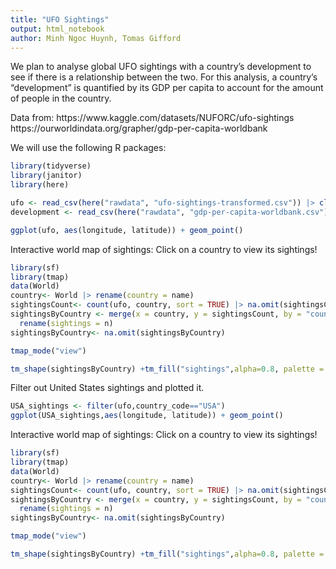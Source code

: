 ---
title: "UFO Sightings"
output: html_notebook
author: Minh Ngoc Huynh, Tomas Gifford
---

We plan to analyse global UFO sightings with a country's development to see if there is a relationship between the two. For this analysis, a country's "development" is quantified by its GDP per capita to account for the amount of people in the country. 

Data from: 
https://www.kaggle.com/datasets/NUFORC/ufo-sightings
https://ourworldindata.org/grapher/gdp-per-capita-worldbank

We will use the following R packages:
```{r}
library(tidyverse)
library(janitor)
library(here)

ufo <- read_csv(here("rawdata", "ufo-sightings-transformed.csv")) |> clean_names()
development <- read_csv(here("rawdata", "gdp-per-capita-worldbank.csv")) |> clean_names()

ggplot(ufo, aes(longitude, latitude)) + geom_point()

```
Interactive world map of sightings:
Click on a country to view its sightings!
```{r}
library(sf)
library(tmap)
data(World)
country<- World |> rename(country = name)
sightingsCount<- count(ufo, country, sort = TRUE) |> na.omit(sightingsCount)
sightingsByCountry <- merge(x = country, y = sightingsCount, by = "country", all.y = TRUE) |>
  rename(sightings = n)
sightingsByCountry<- na.omit(sightingsByCountry)

tmap_mode("view")

tm_shape(sightingsByCountry) +tm_fill("sightings",alpha=0.8, palette = c("black", "cyan"), style = "hclust")
```
Filter out United States sightings and plotted it.
```{r}
USA_sightings <- filter(ufo,country_code=="USA")
ggplot(USA_sightings,aes(longitude, latitude)) + geom_point()
```

Interactive world map of sightings:
Click on a country to view its sightings!
```{r}
library(sf)
library(tmap)
data(World)
country<- World |> rename(country = name)
sightingsCount<- count(ufo, country, sort = TRUE) |> na.omit(sightingsCount)
sightingsByCountry <- merge(x = country, y = sightingsCount, by = "country", all.y = TRUE) |>
  rename(sightings = n)
sightingsByCountry<- na.omit(sightingsByCountry)

tmap_mode("view")

tm_shape(sightingsByCountry) +tm_fill("sightings",alpha=0.8, palette = c("black", "cyan"), style = "hclust")
```


